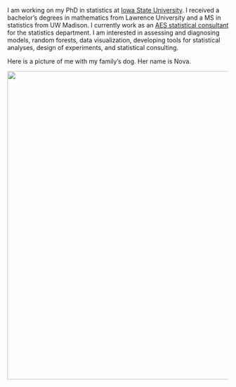 
<br>
<br>

I am working on my PhD in statistics at [Iowa State University](https://www.stat.iastate.edu/). I received a bachelor's degrees in mathematics from Lawrence University and a MS in statistics from UW Madison. I currently work as an [AES statistical consultant](https://www.stat.iastate.edu/statistical-consulting) for the statistics department. I am interested in assessing and diagnosing models, random forests, data visualization, developing tools for statistical analyses, design of experiments, and statistical consulting.

Here is a picture of me with my family's dog. Her name is Nova.

<img src="/images/nova.png" width = 700 />